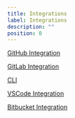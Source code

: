 ```yaml
---
title: Integrations
label: Integrations
description: ""
position: 0
---
```


[GitHub Integration](/documentation/github-integration)

[GitLab Integration](/documentation/gitlab-integration)

[CLI](/documentation/cli-integration)

[VSCode Integration](/documentation/vscode-integration)

[Bitbucket Integration](/documentation/bitbucket-integration)
